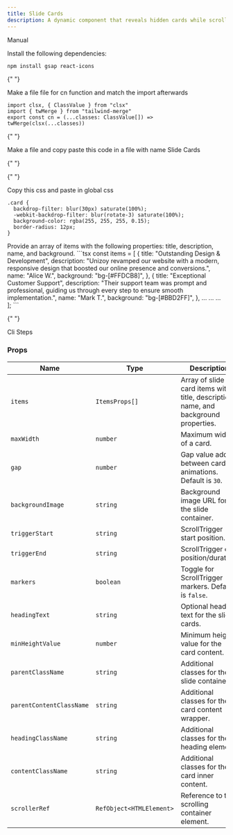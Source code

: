 ```yaml
---
title: Slide Cards
description: A dynamic component that reveals hidden cards while scrolling.
---
```


<ComponentPreview
  name="sliding-cards-demo"
  className="[&_.preview>[data-orientation=vertical]]:sm:max-w-[70%]"
/>

  <Tabs defaultValue="manual">

<TabsList>
  <TabsTrigger value="manual">Manual</TabsTrigger>
</TabsList>

  <TabsContent value="manual">

  <Steps>

<Step>Install the following dependencies:</Step>

```bash
npm install gsap react-icons
```

{" "}

<Step>Make a file file for cn function and match the import afterwards</Step>

```tsx
import clsx, { ClassValue } from "clsx"
import { twMerge } from "tailwind-merge"
export const cn = (...classes: ClassValue[]) => twMerge(clsx(...classes))
```

{" "}

<Step>
  Make a file and copy paste this code in a file with name Slide Cards
</Step>

{" "}

<ComponentSource name="sliding-cards" />

{" "}

<Step>Copy this css and paste in global css</Step>

```tsx
.card {
  backdrop-filter: blur(30px) saturate(100%);
  -webkit-backdrop-filter: blur(rotate-3) saturate(100%);
  background-color: rgba(255, 255, 255, 0.15);
  border-radius: 12px;
}
```

<Step>
  Provide an array of items with the following properties: title, description, name, and background.
</Step>
```tsx
    const  items = [
            {
      title: "Outstanding Design & Development",
      description: "Unizoy revamped our website with a modern, responsive design that boosted our online presence and conversions.",
      name: "Alice W.",
      background: "bg-[#FFDCB8]",
    },
    {
      title: "Exceptional Customer Support",
      description: "Their support team was prompt and professional, guiding us through every step to ensure smooth implementation.",
      name: "Mark T.",
      background: "bg-[#BBD2FF]",
    },
        ...
        ...
        ...
      ];
```
</Steps>
  </TabsContent>

  <TabsContent value="cli">

  <Steps>

{" "}

<Step>Cli Steps</Step>

  </Steps>

  </TabsContent>

  </Tabs>

### Props

| Name                     | Type                     | Description                                                                         |
| ------------------------ | ------------------------ | ----------------------------------------------------------------------------------- |
| `items`                  | `ItemsProps[]`           | Array of slide card items with title, description, name, and background properties. |
| `maxWidth`               | `number`                 | Maximum width of a card.                                                            |
| `gap`                    | `number`                 | Gap value added between card animations. Default is `30`.                           |
| `backgroundImage`        | `string`                 | Background image URL for the slide container.                                       |
| `triggerStart`           | `string`                 | ScrollTrigger start position.                                                       |
| `triggerEnd`             | `string`                 | ScrollTrigger end position/duration.                                                |
| `markers`                | `boolean`                | Toggle for ScrollTrigger markers. Default is `false`.                               |
| `headingText`            | `string`                 | Optional heading text for the slide cards.                                          |
| `minHeightValue`         | `number`                 | Minimum height value for the card content.                                          |
| `parentClassName`        | `string`                 | Additional classes for the slide container.                                         |
| `parentContentClassName` | `string`                 | Additional classes for the card content wrapper.                                    |
| `headingClassName`       | `string`                 | Additional classes for the heading element.                                         |
| `contentClassName`       | `string`                 | Additional classes for the card inner content.                                      |
| `scrollerRef`            | `RefObject<HTMLElement>` | Reference to the scrolling container element.                                       |
